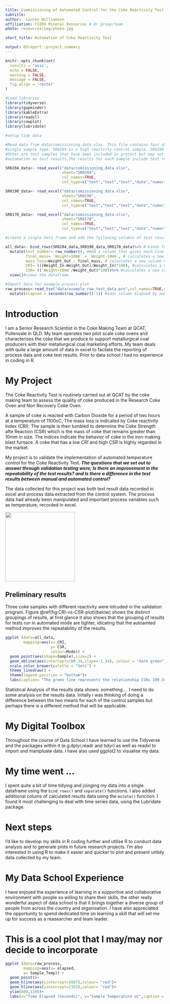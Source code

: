 ```yaml
---
title: Commissioning of Automated Control for the Coke Reactivity Test
subtitle: 
author:  Lauren Williamson
affiliation: CSIRO Mineral Resources # Or group/team
photo: resources/img/photo.jpg

short_title: Automation of Coke Reactivity Test

output: DSreport::project_summary
---
```

```r
knitr::opts_chunk$set(
  results = 'asis',
  echo = FALSE,
  warning = FALSE,
  message = FALSE,
  fig.align = 'center'
)

#Load libraries
library(tidyverse)
library(gapminder)
library(kableExtra)
library(readxl)
library(cowplot)
library(lubridate)

#setup tidy data

#Read data from data/comissioning_data.xlsx. This file contains four sheets each of which contain the data from a 
#single sample type. SR0204 is a high reactivty control sample, SR0190 is a low reactivity control sample SR0170 is a medium reactivity control sample and 
#Other are test samples that have been included in project but may not be used for assessing the effect of process
#automation on test results.The results for each sample include test results as well as process data. 

SR0204_data<- read_excel("data/comissioning_data.xlsx",
                         sheet="SR0204",
                         col_names=TRUE,
                         col_type=c("text","text","text","date","numeric","numeric","numeric","numeric","numeric","numeric","numeric","numeric","numeric","date","numeric","date","numeric","date","numeric","date","date","date","text")) #reads data in sheet SR0204 of the file comissioning_data.xlsx, column types have been specified to facilitate binding rows.

SR0190_data<- read_excel("data/comissioning_data.xlsx",
                         sheet="SR0190",
                         col_names=TRUE,
                         col_type=c("text","text","text","date","numeric","numeric","numeric","numeric","numeric","numeric","numeric","numeric","numeric","date","numeric","date","numeric","date","numeric","date","date","date","text")) #reads data in sheet SR0190 of the file comissioning_data.xlsx, column types have been specified to facilitate binding rows.

SR0170_data<- read_excel("data/comissioning_data.xlsx",
                         sheet="SR0170",
                         col_names=TRUE,
                         col_type=c("text","text","text","date","numeric","numeric","numeric","numeric","numeric","numeric","numeric","numeric","numeric","date","numeric","date","numeric","date","numeric","date","date","date","text")) #reads data in sheet SR0170 of the file comissioning_data.xlsx, column types have been specified to facilitate binding rows.

#create a single data frame and add the following columns of test results test_number,final_mass,mass_loss,CRI and CSR. 

all_data<- bind_rows(SR0204_data,SR0190_data,SR0170_data)%>% # binds four data frames SR0204_data, SR0190_data and SR0170 into a single data frame and assigns the variable all_data
  mutate(test_number= row_number(), #Add a column that gives each line a unique identifier
         final_mass= `Weight+10mm` + `Weight-10mm`, # calculates a new column called final_mass by adding `Weight+10mm` and `Weight-10mm`columns.
         mass_loss=Weight_Out - final_mass, # calculates a new column called mass_loss by subracting Weight_out from final_mass
         CRI= (((Weight_In-Weight_Out)/Weight_In)*100), #calculates a new column called CRI using formula ((Weight_In - Weight_Out)/Weight_In) *100
         CSR= ((`Weight+10mm`/Weight_Out)*100))%>% #calculates a new column called CSR by using formula (`Weight+10mm`/Weight_Out)*100
  view()#views the dataframe

#Import data for example process plot 
raw_process<-read_tsv("data/example_raw_test_data.prn",col_names=TRUE,skip=4)%>% #read data from file data/example_raw_test_data.prn, skipping the first 4 rows as they contain metadata, assigns dataframe to raw_process
  mutate(elapsed = seconds(row_number()-1)) #adds column elapsed by numbering the rows, because we know that an observation has been taken every second for the duration of the test. 
```

# Introduction
I am a Senior Research Scientist in the Coke Making Team at QCAT, Pullenvale in QLD. My team operates two pilot scale coke ovens and characterises the coke that we produce to support metallurgical coal producers with their metallurgical coal marketing efforts. My team deals with quite a large amount of data in excel to facilate the reporting of process data and coke test results. Prior to data school I had no experience in coding in R. 

# My Project
<div class= "col-md-8"> 

The Coke Reactivity Test is routinely carried out at QCAT by the coke making team to assess the quality of coke produced in the Research Coke Oven and Non Recovery Coke Oven. 

A sample of coke is reacted with Carbon Dioxide for a period of two hours at a temperature of 1100oC, The mass loss is indicated by Coke reactivity Index (CRI). The sample is then tumbled to determine the Coke Strength afte Reaction (CSR) which is the mass of coke that remains greater than 10mm in size. The indices indicate the behavior of coke in the iron-making blast furnace. A coke that has a low CRI and high CSR is highly regarded in the market.

My project is to validate the implementation of automated temperature control for the Coke Reactivity Test. ***The questions that we set out to answer through validation testing were; Is there an improvement in the repeatability of the test results? and Is there a difference in the test results between manual and automated control?***

The data collected for this project was both test result data recorded in excel and process data extracted from the control system. The process data had already been manipulated and important process variables such as temperature, recorded in excel. 
</div>

<div class= "col-md-4"> 
![](resources/img/DanCSR.jpg){width=220px}
</div>

<!-- I'd like to fix the centring of this image to the middle of the column. Also the preliminary results show in the col unless the picture size is large enough. strangely. --> 

## Preliminary results

Three coke samples with different reactivity were inlcuded in the validation program. Figure \@ref(fig:CRI-vs-CSR-plot)(below) shows the distinct groupings of results, at first glance it also shows that the grouping of results for tests run in automated mode are tighter, idicating that the autoamted method improves the repeatability of the results. 

```r
ggplot (data=all_data, 
        mapping=aes(x= CRI,
                    y= CSR,
                    colour=Mode)) +
  geom_point(aes(shape=Sample),size=2) +
  geom_abline(aes(intercept=100.34,slope=-1.34), colour = "dark green")+
  scale_color_brewer(palette = "Set1") +
  theme_linedraw() +
  theme(legend.position = "bottom")+
  labs(caption= "The green line represents the relationship CSR= 100.34 -1.34*CRI (Koval, Sakurovs & Hockings 2018)")
```
Statistical Analysis of the results data shows: something.... I need to do some analysis on the results data. Initally i was thinking of doing a difference between the two means for each of the control samples but perhaps there is a different method that will be applicable. 

# My Digital Toolbox

Throughout the course of Data School I have learned to use the Tidyverse and the packages within it (e.g.dplyr,readr and tidyr) as well as readxl to import and manipluate data. I have also used ggplot2 to visualise my data. 

# My time went ...

I spent quite a bit of time tidying and joinging my data into a single dataframe using the `bind_rows()` and `separate()` functions. I also added additional colums of calculated results data using the `mutate()` function. I found it most challenging to deal with time series data, using the Lubridate package. 

# Next steps

I'd like to develop my skills in R coding further and utilise R to conduct data analysis and to generate plots in future research projects. I'm also interested in using R to make it easier and quicker to plot and present untidy data collected by my team. 

# My Data School Experience

I have enjoyed the experience of learning in a supportive and collaborative environment with people so willing to share their skills, the other really wonderful aspect of data school is that it brings together a diverse group of people from across the country and organisation. I have also  appreciated the opportunity to spend dedicated time on learning a skill that will set me up for success as a reasearcher and team leader. 

# This is a cool plot that I may/may nor decide to incorporate
```r
ggplot (data=raw_process, 
        mapping=aes(x= elapsed,
        y= Sample_Temp)) +
  geom_point()+
  geom_hline(aes(yintercept=1097),colour= "red")+
  geom_hline(aes(yintercept=1103),colour= "red")+
  ylim(600,1200)+
  labs(x="Time Elapsed (Seconds)", y="Sample Temperature oC",caption = "Temperature control limits indicated by red lines")

```
